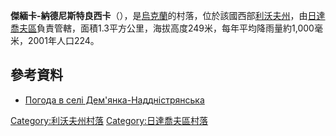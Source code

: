 {{coord|49|25|53|N|24|4|50|E|scale:100000|display=title}}

'''傑緬卡-納德尼斯特良西卡'''（{{lang-uk|Дем'янка-Наддністрянська}}），是[[烏克蘭|烏克蘭]]的村落，位於該國西部[[利沃夫州|利沃夫州]]，由[[日達喬夫區|日達喬夫區]]負責管轄，面積1.3平方公里，海拔高度249米，每年平均降雨量約1,000毫米，2001年人口224。

==參考資料==
* [http://weather.in.ua/ua/l'vovskaja/6481 Погода в селі Дем'янка-Наддністрянська] {{Wayback|url=http://weather.in.ua/ua/l'vovskaja/6481 |date=20111221125654 }}

{{DEFAULTSORT:Дем'янка-Наддністрянська}}
[[Category:利沃夫州村落|Category:利沃夫州村落]]
[[Category:日達喬夫區村落|Category:日達喬夫區村落]]


{{Lviv-geo-stub}}